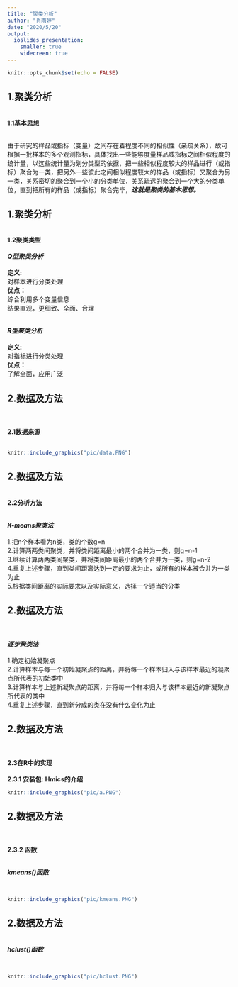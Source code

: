 ```yaml
---
title: "聚类分析"
author: "肖雨婷"
date: "2020/5/20"
output:
  ioslides_presentation: 
    smaller: true
    widecreen: true
---
```


```r
knitr::opts_chunk$set(echo = FALSE)
```
## 1.聚类分析

<br>
**1.1基本思想**


<br>
由于研究的样品或指标（变量）之间存在着程度不同的相似性（亲疏关系），故可根据一批样本的多个观测指标，具体找出一些能够度量样品或指标之间相似程度的统计量，以这些统计量为划分类型的依据，把一些相似程度较大的样品进行（或指标）聚合为一类，把另外一些彼此之间相似程度较大的样品（或指标）又聚合为另一类，关系密切的聚合到一个小的分类单位，关系疏远的聚合到一个大的分类单位，直到把所有的样品（或指标）聚合完毕，***这就是聚类的基本思想。***




## 1.聚类分析
<br>
**1.2聚类类型**
<br>
<br>
***Q型聚类分析***
<br>
<br>
**定义: **
<br>
对样本进行分类处理
<br>
**优点：**
<br>
综合利用多个变量信息<br>
结果直观，更细致、全面、合理<br>
<br>

***R型聚类分析***
<br>
<br>
**定义:**
<br>
对指标进行分类处理<br>
**优点：**
<br>
了解全面，应用广泛<br>





## 2.数据及方法
<br>
<br>
**2.1数据来源**
<br>
<br>


```r
knitr::include_graphics("pic/data.PNG")
```





## 2.数据及方法
<br>
**2.2分析方法**

<br>
***K-means聚类法***
<br>
<br>
1.把n个样本看为n类，类的个数g=n
<br>
2.计算两两类间聚类，并将类间距离最小的两个合并为一类，则g=n-1
<br>
3.继续计算两两类间聚类，并将类间距离最小的两个合并为一类，则g=n-2
<br>
4.重复上述步骤，直到类间距离达到一定的要求为止，或所有的样本被合并为一类为止
<br>
5.根据类间距离的实际要求以及实际意义，选择一个适当的分类





## 2.数据及方法
<br>
<br>
***逐步聚类法***
<br>
<br>
1.确定初始凝聚点
<br>
2.计算样本与每一个初始凝聚点的距离，并将每一个样本归入与该样本最近的凝聚点所代表的初始类中
<br>
3.计算样本与上述新凝聚点的距离，并将每一个样本归入与该样本最近的新凝聚点所代表的类中
<br>
4.重复上述步骤，直到新分成的类在没有什么变化为止






## 2.数据及方法
<br>
<br>
**2.3在R中的实现**
<br>
<br>
**2.3.1 安装包:**
**Hmics的介绍**
```r
knitr::include_graphics("pic/a.PNG")
```




## 2.数据及方法
<br>
<br>
**2.3.2 函数**


<br>
***kmeans()函数***

<br>
```r
knitr::include_graphics("pic/kmeans.PNG")
```





## 2.数据及方法



<br>
***hclust()函数***

<br>
```r
knitr::include_graphics("pic/hclust.PNG")
```
